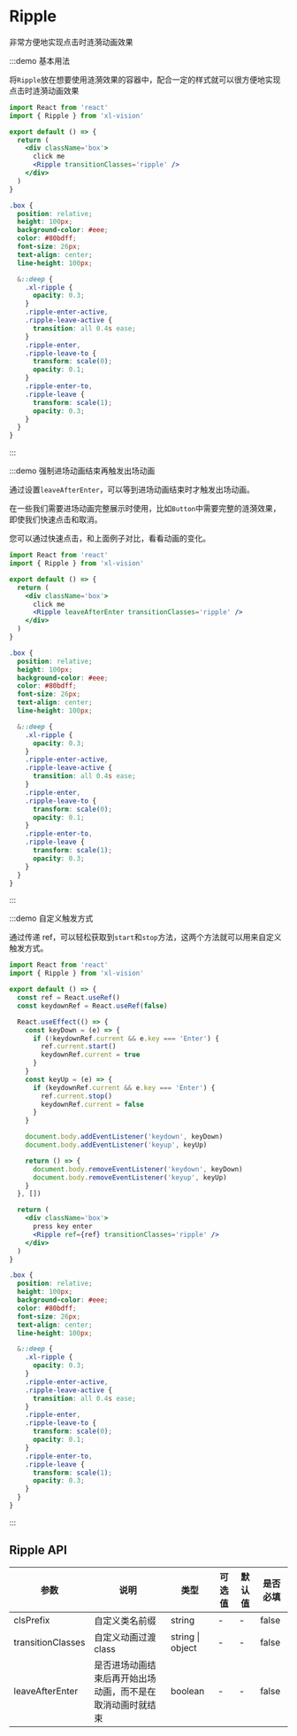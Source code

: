 # Ripple

非常方便地实现点击时涟漪动画效果

:::demo 基本用法

将`Ripple`放在想要使用涟漪效果的容器中，配合一定的样式就可以很方便地实现点击时涟漪动画效果

```jsx
import React from 'react'
import { Ripple } from 'xl-vision'

export default () => {
  return (
    <div className='box'>
      click me
      <Ripple transitionClasses='ripple' />
    </div>
  )
}
```

```scss
.box {
  position: relative;
  height: 100px;
  background-color: #eee;
  color: #80bdff;
  font-size: 26px;
  text-align: center;
  line-height: 100px;

  &::deep {
    .xl-ripple {
      opacity: 0.3;
    }
    .ripple-enter-active,
    .ripple-leave-active {
      transition: all 0.4s ease;
    }
    .ripple-enter,
    .ripple-leave-to {
      transform: scale(0);
      opacity: 0.1;
    }
    .ripple-enter-to,
    .ripple-leave {
      transform: scale(1);
      opacity: 0.3;
    }
  }
}
```

:::

:::demo 强制进场动画结束再触发出场动画

通过设置`leaveAfterEnter`，可以等到进场动画结束时才触发出场动画。

在一些我们需要进场动画完整展示时使用，比如`Button`中需要完整的涟漪效果，即使我们快速点击和取消。

您可以通过快速点击，和上面例子对比，看看动画的变化。

```jsx
import React from 'react'
import { Ripple } from 'xl-vision'

export default () => {
  return (
    <div className='box'>
      click me
      <Ripple leaveAfterEnter transitionClasses='ripple' />
    </div>
  )
}
```

```scss
.box {
  position: relative;
  height: 100px;
  background-color: #eee;
  color: #80bdff;
  font-size: 26px;
  text-align: center;
  line-height: 100px;

  &::deep {
    .xl-ripple {
      opacity: 0.3;
    }
    .ripple-enter-active,
    .ripple-leave-active {
      transition: all 0.4s ease;
    }
    .ripple-enter,
    .ripple-leave-to {
      transform: scale(0);
      opacity: 0.1;
    }
    .ripple-enter-to,
    .ripple-leave {
      transform: scale(1);
      opacity: 0.3;
    }
  }
}
```

:::

:::demo 自定义触发方式

通过传递 ref，可以轻松获取到`start`和`stop`方法，这两个方法就可以用来自定义触发方式。

```jsx
import React from 'react'
import { Ripple } from 'xl-vision'

export default () => {
  const ref = React.useRef()
  const keydownRef = React.useRef(false)

  React.useEffect(() => {
    const keyDown = (e) => {
      if (!keydownRef.current && e.key === 'Enter') {
        ref.current.start()
        keydownRef.current = true
      }
    }
    const keyUp = (e) => {
      if (keydownRef.current && e.key === 'Enter') {
        ref.current.stop()
        keydownRef.current = false
      }
    }

    document.body.addEventListener('keydown', keyDown)
    document.body.addEventListener('keyup', keyUp)

    return () => {
      document.body.removeEventListener('keydown', keyDown)
      document.body.removeEventListener('keyup', keyUp)
    }
  }, [])

  return (
    <div className='box'>
      press key enter
      <Ripple ref={ref} transitionClasses='ripple' />
    </div>
  )
}
```

```scss
.box {
  position: relative;
  height: 100px;
  background-color: #eee;
  color: #80bdff;
  font-size: 26px;
  text-align: center;
  line-height: 100px;

  &::deep {
    .xl-ripple {
      opacity: 0.3;
    }
    .ripple-enter-active,
    .ripple-leave-active {
      transition: all 0.4s ease;
    }
    .ripple-enter,
    .ripple-leave-to {
      transform: scale(0);
      opacity: 0.1;
    }
    .ripple-enter-to,
    .ripple-leave {
      transform: scale(1);
      opacity: 0.3;
    }
  }
}
```

:::

## Ripple API

| 参数 | 说明 | 类型 | 可选值 | 默认值 | 是否必填 |
| --- | --- | --- | --- | --- | --- |
| clsPrefix | 自定义类名前缀 | string | - | - | false |
| transitionClasses | 自定义动画过渡 class | string &#x007c; object | - | - | false |
| leaveAfterEnter | 是否进场动画结束后再开始出场动画，而不是在取消动画时就结束 | boolean | - | - | false |
